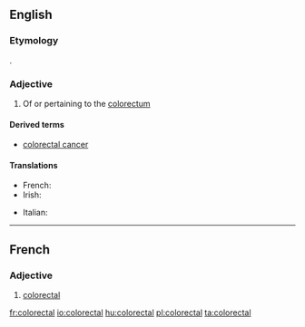 ==English==

===Etymology===
{{prefix|colo|rectal}}.

===Adjective===
{{en-adj|-}}

# {{context|anatomy|lang=en}} Of or pertaining to the [[colorectum]]

====Derived terms====
* [[colorectal cancer]]

====Translations====
{{trans-top|medicine: of or pertaining to the colorectum}}
* French: {{t+|fr|colorectal}}
* Irish: {{t|ga|colaireicteach}}
{{trans-mid}}
* Italian: {{t|it|colorettale}}
{{trans-bottom}}

----
==French==

===Adjective===
{{fr-adj|mp=colorectaux}}

# [[#English|colorectal]]

[[fr:colorectal]]
[[io:colorectal]]
[[hu:colorectal]]
[[pl:colorectal]]
[[ta:colorectal]]